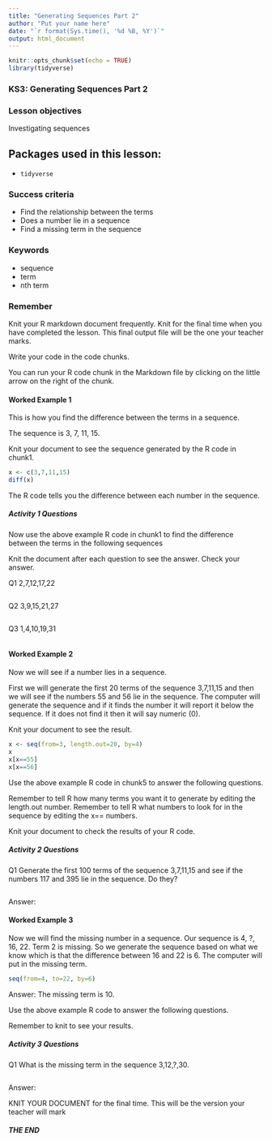 ```yaml
---
title: "Generating Sequences Part 2"
author: "Put your name here"
date: "`r format(Sys.time(), '%d %B, %Y')`"
output: html_document
---
```


```r
knitr::opts_chunk$set(echo = TRUE)
library(tidyverse)
```

### KS3: Generating Sequences Part 2

### Lesson objectives
Investigating sequences

## Packages used in this lesson:

- `tidyverse`

### Success criteria
* Find the relationship between the terms
* Does a number lie in a sequence
* Find a missing term in the sequence

### Keywords
* sequence
* term
* nth term

### Remember
Knit your R markdown document frequently.  Knit for the final time when you have completed the lesson.  This final output file will be the one your teacher marks.

Write your code in the code chunks.

You can run your R code chunk in the Markdown file by clicking on the little arrow on the right of the chunk.

#### Worked Example 1
This is how you find the difference between the terms in a sequence.

The sequence is 3, 7, 11, 15.

Knit your document to see the sequence generated by the R code in chunk1.

```r
x <- c(3,7,11,15)
diff(x)
```

The R code tells you the difference between each number in the sequence.

##### Activity 1 Questions

Now use the above example R code in chunk1 to find the difference between the terms in the following sequences

Knit the document after each question to see the answer.  Check your answer.

Q1  2,7,12,17,22
```r

```

Q2  3,9,15,21,27
```r

```

Q3 1,4,10,19,31
```r

```


#### Worked Example 2
Now we will see if a number lies in a sequence.

First we will generate the first 20 terms of the sequence 3,7,11,15 and then we will see if the numbers 55 and 56 lie in the sequence. The computer will generate the sequence and if it finds the number it will report it below the sequence.  If it does not find it then it will say numeric (0).

Knit your document to see the result.

```r
x <- seq(from=3, length.out=20, by=4)
x
x[x==55]
x[x==56]
```

Use the above example R code in chunk5 to answer the following questions.

Remember to tell R how many terms you want it to generate by editing the length.out number. Remember to tell R what numbers to look for in the sequence by editing the x== numbers.

Knit your document to check the results of your R code.
 
##### Activity 2 Questions
Q1 Generate the first 100 terms of the sequence 3,7,11,15 and see if the numbers 117 and 395 lie in the sequence. Do they?

```r


```
Answer:

#### Worked Example 3
Now we will find the missing number in a sequence.  Our sequence is 4, ?, 16, 22. Term 2 is missing.  So we generate the sequence based on what we know which is that the difference between 16 and 22 is 6.  The computer will put in the missing term.  

```r
seq(from=4, to=22, by=6)
```
Answer: The missing term is 10.

Use the above example R code to answer the following questions.

Remember to knit to see your results.

##### Activity 3 Questions
Q1 What is the missing term in the sequence 3,12,?,30.

```r

```
Answer:

KNIT YOUR DOCUMENT for the final time.  This will be the version your teacher will mark

##### THE END

